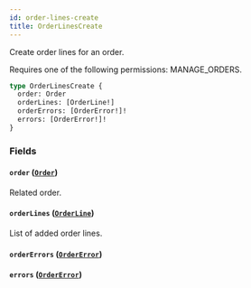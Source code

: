 ```yaml
---
id: order-lines-create
title: OrderLinesCreate
---
```



Create order lines for an order. 

Requires one of the following permissions: MANAGE_ORDERS.

```graphql
type OrderLinesCreate {
  order: Order
  orderLines: [OrderLine!]
  orderErrors: [OrderError!]!
  errors: [OrderError!]!
}
```


### Fields

#### `order` ([`Order`](../../../developer/api-reference/objects/order))

Related order.


#### `orderLines` ([`OrderLine`](../../../developer/api-reference/objects/order-line))

List of added order lines.


#### `orderErrors` ([`OrderError`](../../../developer/api-reference/objects/order-error))




#### `errors` ([`OrderError`](../../../developer/api-reference/objects/order-error))






